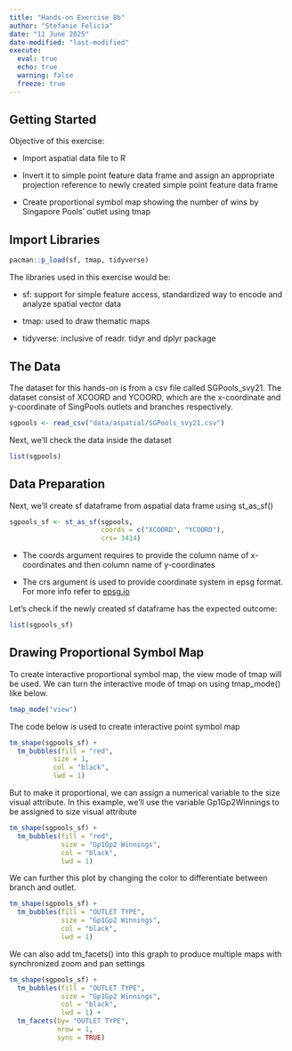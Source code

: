 ```yaml
---
title: "Hands-on Exercise 8b"
author: "Stefanie Felicia"
date: "11 June 2025"
date-modified: "last-modified"
execute: 
  eval: true
  echo: true
  warning: false
  freeze: true
---
```


## Getting Started

Objective of this exercise:

-   Import aspatial data file to R

-   Invert it to simple point feature data frame and assign an appropriate projection reference to newly created simple point feature data frame

-   Create proportional symbol map showing the number of wins by Singapore Pools' outlet using tmap

## Import Libraries

```r
pacman::p_load(sf, tmap, tidyverse)
```

The libraries used in this exercise would be:

-   sf: support for simple feature access, standardized way to encode and analyze spatial vector data

-   tmap: used to draw thematic maps

-   tidyverse: inclusive of readr. tidyr and dplyr package

## The Data

The dataset for this hands-on is from a csv file called SGPools_svy21. The dataset consist of XCOORD and YCOORD, which are the x-coordinate and y-coordinate of SingPools outlets and branches respectively.

```r
sgpools <- read_csv("data/aspatial/SGPools_svy21.csv")
```

Next, we'll check the data inside the dataset

```r
list(sgpools) 
```

## Data Preparation

Next, we'll create sf dataframe from aspatial data frame using st_as_sf()

```r
sgpools_sf <- st_as_sf(sgpools, 
                       coords = c("XCOORD", "YCOORD"),
                       crs= 3414)
```

::: {.callout-note title="What the code does"}
-   The coords argument requires to provide the column name of x-coordinates and then column name of y-coordinates

-   The crs argument is used to provide coordinate system in epsg format. For more info refer to <a href="https://epsg.io/">epsg.io</a>
:::

Let's check if the newly created sf dataframe has the expected outcome:

```r
list(sgpools_sf)
```

## Drawing Proportional Symbol Map

To create interactive proportional symbol map, the view mode of tmap will be used. We can turn the interactive mode of tmap on using tmap_mode() like below.

```r
tmap_mode("view")
```

The code below is used to create interactive point symbol map

```r
tm_shape(sgpools_sf) + 
  tm_bubbles(fill = "red",
           size = 1,
           col = "black",
           lwd = 1)
```

But to make it proportional, we can assign a numerical variable to the size visual attribute. In this example, we'll use the variable Gp1Gp2Winnings to be assigned to size visual attribute

```r
tm_shape(sgpools_sf) + 
  tm_bubbles(fill = "red",
             size = "Gp1Gp2 Winnings",
             col = "black",
             lwd = 1)
```

We can further this plot by changing the color to differentiate between branch and outlet.

```r
tm_shape(sgpools_sf) + 
  tm_bubbles(fill = "OUTLET TYPE", 
             size = "Gp1Gp2 Winnings",
             col = "black",
             lwd = 1)
```

We can also add tm_facets() into this graph to produce multiple maps with synchronized zoom and pan settings

```r
tm_shape(sgpools_sf) + 
  tm_bubbles(fill = "OUTLET TYPE", 
             size = "Gp1Gp2 Winnings",
             col = "black",
             lwd = 1) + 
  tm_facets(by= "OUTLET TYPE",
            nrow = 1,
            sync = TRUE)
```
